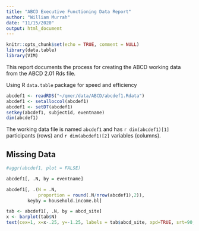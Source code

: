 ```yaml
---
title: "ABCD Executive Functioning Data Report"
author: "William Murrah"
date: "11/15/2020"
output: html_document
---
```


```r
knitr::opts_chunk$set(echo = TRUE, comment = NULL)
library(data.table)
library(VIM)
```

This report documents the process for creating the ABCD working data from the ABCD 2.01 Rds file.

Using R `data.table` package for speed and efficiency

```r
abcdef1 <- readRDS("~/qmer/data/ABCD/abcdef1.Rdata")
abcdef1 <- setalloccol(abcdef1)
abcdef1 <- setDT(abcdef1)
setkey(abcdef1, subjectid, eventname)
dim(abcdef1)
```

The working data file is named `abcdef1` and has `r dim(abcdef1)[1]` participants (rows) and `r dim(abcdef1)[2]` variables (columns).

## Missing Data

```r
#aggr(abcdef1, plot = FALSE)
```

```r
abcdef1[, .N, by = eventname]
```

```r
abcdef1[, .(N = .N,
            proportion = round(.N/nrow(abcdef1),2)),
        keyby = household.income.bl]
```

```r
tab <- abcdef1[, .N, by = abcd_site]
x <- barplot(tab$N)
text(cex=1, x=x-.25, y=-1.25, labels = tab$abcd_site, xpd=TRUE, srt=90, adj = 1.2)
```
